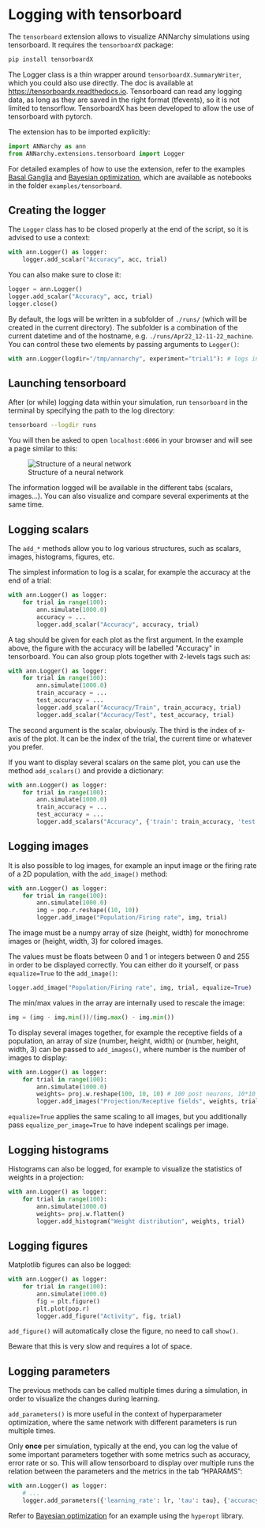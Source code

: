 # Logging with tensorboard

The `tensorboard` extension allows to visualize ANNarchy simulations
using tensorboard. It requires the `tensorboardX` package:

```bash
pip install tensorboardX
```


The Logger class is a thin wrapper around `tensorboardX.SummaryWriter`, which you could also use directly. The doc is available at <https://tensorboardx.readthedocs.io>. Tensorboard can read any logging data, as long as they are saved in the right format (tfevents), so it is not limited to tensorflow. TensorboardX has been developed to allow the use of tensorboard with pytorch.

The extension has to be imported explicitly:

```python
import ANNarchy as ann
from ANNarchy.extensions.tensorboard import Logger
```

For detailed examples of how to use the extension, refer to the examples [Basal Ganglia](/notebooks/BasalGanglia.ipynb) and [Bayesian optimization](/notebooks/BayesianOptimization.ipynb), which are available as notebooks in the folder `examples/tensorboard`.

## Creating the logger

The `Logger` class has to be closed properly at the end of the script, so it is advised to use a context:

```python
with ann.Logger() as logger:
    logger.add_scalar("Accuracy", acc, trial)
```

You can also make sure to close it:

```python
logger = ann.Logger()
logger.add_scalar("Accuracy", acc, trial)
logger.close()
```

By default, the logs will be written in a subfolder of `./runs/` (which will be created in the current directory). The subfolder is a combination of the current datetime and of the hostname, e.g. `./runs/Apr22_12-11-22_machine`. You can control these two elements by passing arguments to `Logger()`:

```python
with ann.Logger(logdir="/tmp/annarchy", experiment="trial1"): # logs in /tmp/annarchy/trial1
```

## Launching tensorboard

After (or while) logging data within your simulation, run `tensorboard` in the terminal by specifying the path to the log directory:

```bash
tensorboard --logdir runs
```

You will then be asked to open `localhost:6006` in your browser and will see a page similar to this:

![Structure of a neural network](img/tensorboard/tensorboard.png)

The information logged will be available in the different tabs (scalars, images\...). You can also visualize and compare several experiments at the same time.

## Logging scalars

The `add_*` methods allow you to log various structures, such as scalars, images, histograms, figures, etc.

The simplest information to log is a scalar, for example the accuracy at the end of a trial:

```python
with ann.Logger() as logger:
    for trial in range(100):
        ann.simulate(1000.0)
        accuracy = ...
        logger.add_scalar("Accuracy", accuracy, trial)
```

A tag should be given for each plot as the first argument. In the example above, the figure with the accuracy will be labelled \"Accuracy\" in tensorboard. You can also group plots together with 2-levels tags such as:

```python
with ann.Logger() as logger:
    for trial in range(100):
        ann.simulate(1000.0)
        train_accuracy = ...
        test_accuracy = ...
        logger.add_scalar("Accuracy/Train", train_accuracy, trial)
        logger.add_scalar("Accuracy/Test", test_accuracy, trial)
```

The second argument is the scalar, obviously. The third is the index of x-axis of the plot. It can be the index of the trial, the current time or whatever you prefer.

If you want to display several scalars on the same plot, you can use the method `add_scalars()` and provide a dictionary:

```python
with ann.Logger() as logger:
    for trial in range(100):
        ann.simulate(1000.0)
        train_accuracy = ...
        test_accuracy = ...
        logger.add_scalars("Accuracy", {'train': train_accuracy, 'test': test_accuracy}, trial)
```

## Logging images

It is also possible to log images, for example an input image or the firing rate of a 2D population, with the `add_image()` method:

```python
with ann.Logger() as logger:
    for trial in range(100):
        ann.simulate(1000.0)
        img = pop.r.reshape((10, 10))
        logger.add_image("Population/Firing rate", img, trial)
```

The image must be a numpy array of size (height, width) for monochrome images or (height, width, 3) for colored images.

The values must be floats between 0 and 1 or integers between 0 and 255 in order to be displayed correctly. You can either do it yourself, or pass `equalize=True` to the `add_image()`:

```python
logger.add_image("Population/Firing rate", img, trial, equalize=True)
```

The min/max values in the array are internally used to rescale the image:

```python
img = (img - img.min())/(img.max() - img.min())
```

To display several images together, for example the receptive fields of a population, an array of size (number, height, width) or (number, height, width, 3) can be passed to `add_images()`, where number is the number of images to display:

```python
with ann.Logger() as logger:
    for trial in range(100):
        ann.simulate(1000.0)
        weights= proj.w.reshape(100, 10, 10) # 100 post neurons, 10*10 pre neurons
        logger.add_images("Projection/Receptive fields", weights, trial, equalize=True)
```

`equalize=True` applies the same scaling to all images, but you additionally pass `equalize_per_image=True` to have indepent scalings per image.

## Logging histograms

Histograms can also be logged, for example to visualize the statistics of weights in a projection:

```python
with ann.Logger() as logger:
    for trial in range(100):
        ann.simulate(1000.0)
        weights= proj.w.flatten()
        logger.add_histogram("Weight distribution", weights, trial)
```

## Logging figures

Matplotlib figures can also be logged:

```python
with ann.Logger() as logger:
    for trial in range(100):
        ann.simulate(1000.0)
        fig = plt.figure()
        plt.plot(pop.r)
        logger.add_figure("Activity", fig, trial)
```

`add_figure()` will automatically close the figure, no need to call `show()`.

Beware that this is very slow and requires a lot of space.

## Logging parameters

The previous methods can be called multiple times during a simulation, in order to visualize the changes during learning.

`add_parameters()` is more useful in the context of hyperparameter optimization, where the same network with different parameters is run multiple times.

Only **once** per simulation, typically at the end, you can log the value of some important parameters together with some metrics such as accuracy, error rate or so. This will allow tensorboard to display over multiple runs the relation between the parameters and the metrics in the tab "HPARAMS":

```python
with ann.Logger() as logger:
    # ...
    logger.add_parameters({'learning_rate': lr, 'tau': tau}, {'accuracy': accuracy}) 
```

Refer to [Bayesian optimization](/notebooks/BayesianOptimization.ipynb) for an example using the `hyperopt` library.
